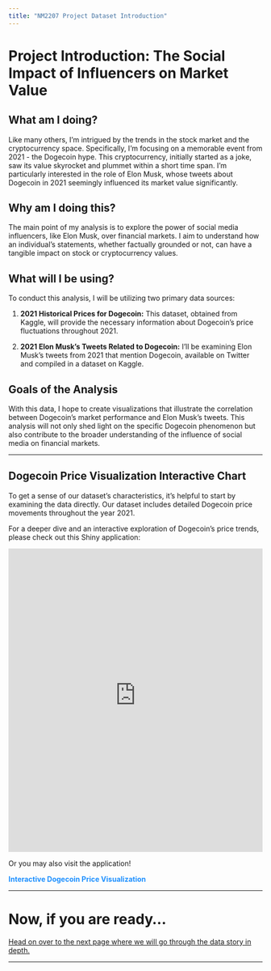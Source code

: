 ```yaml
---
title: "NM2207 Project Dataset Introduction"
---
```


# Project Introduction: The Social Impact of Influencers on Market Value

## What am I doing?

Like many others, I'm intrigued by the trends in the stock market and the cryptocurrency space. Specifically, I'm focusing on a memorable event from 2021 - the Dogecoin hype. This cryptocurrency, initially started as a joke, saw its value skyrocket and plummet within a short time span. I'm particularly interested in the role of Elon Musk, whose tweets about Dogecoin in 2021 seemingly influenced its market value significantly.

## Why am I doing this?

The main point of my analysis is to explore the power of social media influencers, like Elon Musk, over financial markets. I aim to understand how an individual's statements, whether factually grounded or not, can have a tangible impact on stock or cryptocurrency values.

## What will I be using?

To conduct this analysis, I will be utilizing two primary data sources:

1.  **2021 Historical Prices for Dogecoin:** This dataset, obtained from Kaggle, will provide the necessary information about Dogecoin's price fluctuations throughout 2021.

2.  **2021 Elon Musk's Tweets Related to Dogecoin:** I'll be examining Elon Musk's tweets from 2021 that mention Dogecoin, available on Twitter and compiled in a dataset on Kaggle.

## Goals of the Analysis

With this data, I hope to create visualizations that illustrate the correlation between Dogecoin's market performance and Elon Musk's tweets. This analysis will not only shed light on the specific Dogecoin phenomenon but also contribute to the broader understanding of the influence of social media on financial markets.

------------------------------------------------------------------------

## Dogecoin Price Visualization Interactive Chart

To get a sense of our dataset's characteristics, it's helpful to start by examining the data directly. Our dataset includes detailed Dogecoin price movements throughout the year 2021.

For a deeper dive and an interactive exploration of Dogecoin's price trends, please check out this Shiny application:

```{=html}

<iframe height="600" width="100%" frameborder="no" src="https://dwayneyoongty00.shinyapps.io/myapp/"> </iframe>
```
Or you may also visit the application!

<a href="http://dwayneyoongty00.shinyapps.io/myapp/" target="_blank" style="color: #1e90ff; font-weight: bold; text-decoration: none;">Interactive Dogecoin Price Visualization</a>

------------------------------------------------------------------------

# Now, if you are ready...

[Head on over to the next page where we will go through the data story in depth.](data-story.qmd)

------------------------------------------------------------------------
